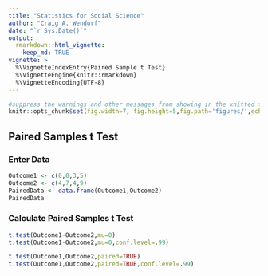 ```yaml
---
title: "Statistics for Social Science"
author: "Craig A. Wendorf"
date: "`r Sys.Date()`"
output: 
  rmarkdown::html_vignette:
    keep_md: TRUE
vignette: >
  %\VignetteIndexEntry{Paired Sample t Test}
  %\VignetteEngine{knitr::rmarkdown}
  %\VignetteEncoding{UTF-8}
---
```


```r
#suppress the warnings and other messages from showing in the knitted file.
knitr::opts_chunk$set(fig.width=7, fig.height=5,fig.path='figures/',echo=TRUE,warning=FALSE,message=FALSE)
```

## Paired Samples t Test

### Enter Data

```r
Outcome1 <- c(0,0,3,5)
Outcome2 <- c(4,7,4,9)
PairedData <- data.frame(Outcome1,Outcome2)
PairedData
```

### Calculate Paired Samples t Test

```r
t.test(Outcome1-Outcome2,mu=0)
t.test(Outcome1-Outcome2,mu=0,conf.level=.99)

t.test(Outcome1,Outcome2,paired=TRUE)
t.test(Outcome1,Outcome2,paired=TRUE,conf.level=.99)
```
